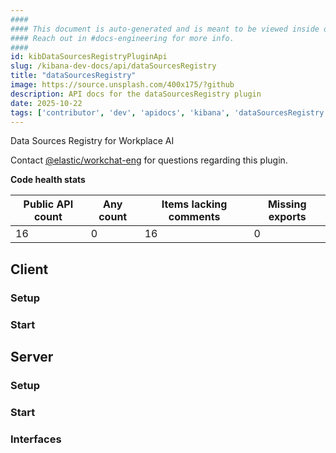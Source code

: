 ```yaml
---
####
#### This document is auto-generated and is meant to be viewed inside our experimental, new docs system.
#### Reach out in #docs-engineering for more info.
####
id: kibDataSourcesRegistryPluginApi
slug: /kibana-dev-docs/api/dataSourcesRegistry
title: "dataSourcesRegistry"
image: https://source.unsplash.com/400x175/?github
description: API docs for the dataSourcesRegistry plugin
date: 2025-10-22
tags: ['contributor', 'dev', 'apidocs', 'kibana', 'dataSourcesRegistry']
---
```


Data Sources Registry for Workplace AI

Contact [@elastic/workchat-eng](https://github.com/orgs/elastic/teams/workchat-eng) for questions regarding this plugin.

**Code health stats**

| Public API count  | Any count | Items lacking comments | Missing exports |
|-------------------|-----------|------------------------|-----------------|
| 16 | 0 | 16 | 0 |

## Client

### Setup
<DocDefinitionList data={[dataSourcesRegistryObj.client.setup]}/>

### Start
<DocDefinitionList data={[dataSourcesRegistryObj.client.start]}/>

## Server

### Setup
<DocDefinitionList data={[dataSourcesRegistryObj.server.setup]}/>

### Start
<DocDefinitionList data={[dataSourcesRegistryObj.server.start]}/>

### Interfaces
<DocDefinitionList data={dataSourcesRegistryObj.server.interfaces}/>

